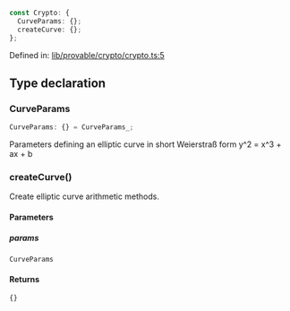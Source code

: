 ```ts
const Crypto: {
  CurveParams: {};
  createCurve: {};
};
```

Defined in: [lib/provable/crypto/crypto.ts:5](https://github.com/o1-labs/o1js/blob/df1ff77af12d7cbbed4a6167f02815fad4f0dceb/src/lib/provable/crypto/crypto.ts#L5)

## Type declaration

### CurveParams

```ts
CurveParams: {} = CurveParams_;
```

Parameters defining an elliptic curve in short Weierstraß form
y^2 = x^3 + ax + b

### createCurve()

Create elliptic curve arithmetic methods.

#### Parameters

##### params

`CurveParams`

#### Returns

```ts
{}
```
